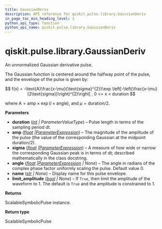 ```yaml
---
title: GaussianDeriv
description: API reference for qiskit.pulse.library.GaussianDeriv
in_page_toc_min_heading_level: 1
python_api_type: function
python_api_name: qiskit.pulse.library.GaussianDeriv
---
```


<span id="qiskit-pulse-library-gaussianderiv" />

# qiskit.pulse.library.GaussianDeriv

<Function id="qiskit.pulse.library.GaussianDeriv" isDedicatedPage={true} github="https://github.com/Qiskit/qiskit/tree/main/qiskit/pulse/library/symbolic_pulses.py#L1267-L1327" signature="qiskit.pulse.library.GaussianDeriv(duration, amp, sigma, angle=0.0, name=None, limit_amplitude=None)">
  An unnormalized Gaussian derivative pulse.

  The Gaussian function is centered around the halfway point of the pulse, and the envelope of the pulse is given by:

$$
f(x) = -\text{A}\frac{x-\mu}{\text{sigma}^{2}}\exp
\left[-\left(\frac{x-\mu}{2\text{sigma}}\right)^{2}\right]  ,  0 <= x < duration
$$

  where $\text{A} = \text{amp} \times\exp\left(i\times\text{angle}\right)$, and $\mu=\text{duration}/2$.

  **Parameters**

  *   **duration** ([*int*](https://docs.python.org/3/library/functions.html#int "(in Python v3.12)") *| ParameterValueType*) – Pulse length in terms of the sampling period dt.
  *   **amp** ([*float*](https://docs.python.org/3/library/functions.html#float "(in Python v3.12)")  *|*[*ParameterExpression*](qiskit.circuit.ParameterExpression "qiskit.circuit.ParameterExpression")) – The magnitude of the amplitude of the pulse (the value of the corresponding Gaussian at the midpoint duration/2).
  *   **sigma** ([*float*](https://docs.python.org/3/library/functions.html#float "(in Python v3.12)")  *|*[*ParameterExpression*](qiskit.circuit.ParameterExpression "qiskit.circuit.ParameterExpression")) – A measure of how wide or narrow the corresponding Gaussian peak is in terms of dt; described mathematically in the class docstring.
  *   **angle** ([*float*](https://docs.python.org/3/library/functions.html#float "(in Python v3.12)")  *|*[*ParameterExpression*](qiskit.circuit.ParameterExpression "qiskit.circuit.ParameterExpression") *| None*) – The angle in radians of the complex phase factor uniformly scaling the pulse. Default value 0.
  *   **name** ([*str*](https://docs.python.org/3/library/stdtypes.html#str "(in Python v3.12)") *| None*) – Display name for this pulse envelope.
  *   **limit\_amplitude** ([*bool*](https://docs.python.org/3/library/functions.html#bool "(in Python v3.12)") *| None*) – If `True`, then limit the amplitude of the waveform to 1. The default is `True` and the amplitude is constrained to 1.

  **Returns**

  ScalableSymbolicPulse instance.

  **Return type**

  ScalableSymbolicPulse
</Function>

